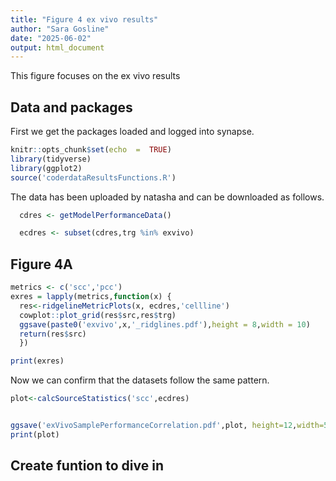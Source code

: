 ```yaml
---
title: "Figure 4 ex vivo results"
author: "Sara Gosline"
date: "2025-06-02"
output: html_document
---
```


This figure focuses on the ex vivo results

## Data and packages

First we get the packages loaded and logged into synapse.
```r
knitr::opts_chunk$set(echo  =  TRUE)
library(tidyverse)
library(ggplot2)
source('coderdataResultsFunctions.R')

```


The data has been uploaded by natasha and can be downloaded as follows.

```r

  cdres <- getModelPerformanceData()

  ecdres <- subset(cdres,trg %in% exvivo)


```

## Figure 4A


```r
metrics <- c('scc','pcc')
exres = lapply(metrics,function(x) {
  res<-ridgelineMetricPlots(x, ecdres,'cellline')
  cowplot::plot_grid(res$src,res$trg)
  ggsave(paste0('exvivo',x,'_ridglines.pdf'),height = 8,width = 10)
  return(res$src)
  })

print(exres)
```

Now we can confirm that the datasets follow the same pattern. 

```r


plot<-calcSourceStatistics('scc',ecdres)


ggsave('exVivoSamplePerformanceCorrelation.pdf',plot, height=12,width=5)
print(plot)

```

## Create funtion to dive in



```r

```

